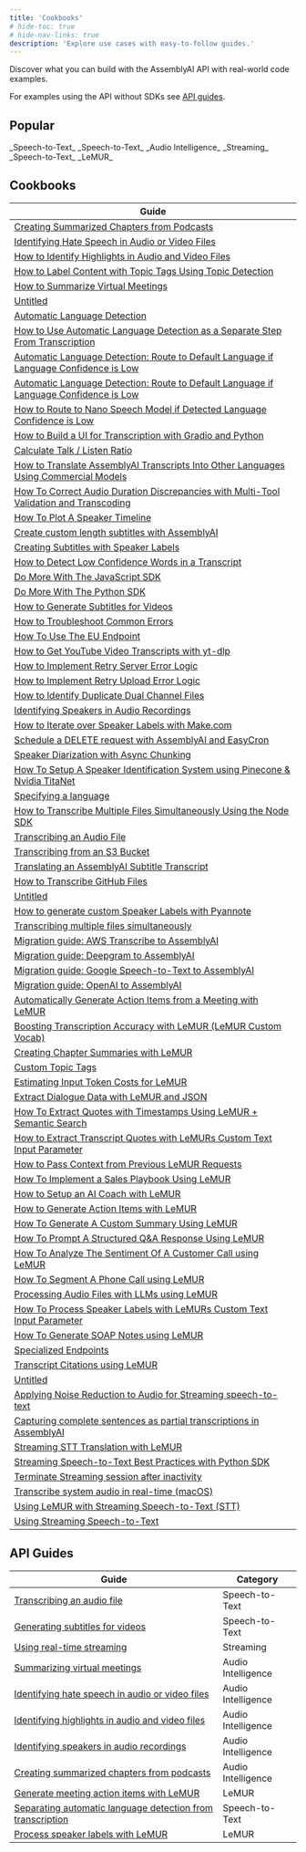```yaml
---
title: 'Cookbooks'
# hide-toc: true
# hide-nav-links: true
description: 'Explore use cases with easy-to-follow guides.'
---
```


  Discover what you can build with the AssemblyAI API with real-world code
  examples.

For examples using the API without SDKs see [API guides](#api-guides).


## **Popular**

<CardGroup cols={3}>
<Card
  title="How to Transcribe YouTube Videos"
  href="https://github.com/AssemblyAI/cookbook/blob/master/core-transcription/transcribe_youtube_videos.ipynb"
>
_Speech-to-Text_
</Card>
<Card
  title="How to Generate Subtitles for Videos"
  href="https://github.com/AssemblyAI/cookbook/blob/master/core-transcription/subtitles.ipynb"
>
_Speech-to-Text_
</Card>
<Card
  title="Identify Speakers in Audio Recordings"
  href="https://github.com/AssemblyAI/cookbook/blob/master/core-transcription/speaker_labels.ipynb"
>
_Audio Intelligence_
</Card>
<Card
  title="Use LeMUR with Streaming Speech-to-Text"
  href="https://github.com/AssemblyAI/cookbook/blob/master/streaming-stt/real_time_lemur.ipynb"
>
_Streaming_
</Card>
<Card
  title="Create Summarized Chapters from Podcasts"
  href="https://github.com/AssemblyAI/cookbook/blob/master/audio-intelligence/auto_chapters.ipynb"
>
_Speech-to-Text_
</Card>
<Card
  title="Use LeMUR to Boost Custom Vocabulary List"
  href="https://github.com/AssemblyAI/cookbook/blob/master/lemur/custom-vocab-lemur.ipynb"
>
_LeMUR_
</Card>
</CardGroup>

## Cookbooks

| Guide |
| --- |
|[Creating Summarized Chapters from Podcasts](guides/auto_chapters)|
|[Identifying Hate Speech in Audio or Video Files](guides/content_moderation)|
|[How to Identify Highlights in Audio and Video Files](guides/key_phrases)|
|[How to Label Content with Topic Tags Using Topic Detection](guides/topic_detection)|
|[How to Summarize Virtual Meetings](guides/summarization)|
|[Untitled](guides/entity_redaction)|
|[Automatic Language Detection](guides/automatic-language-detection)|
|[How to Use Automatic Language Detection as a Separate Step From Transcription](guides/automatic-language-detection-separate)|
|[Automatic Language Detection: Route to Default Language if Language Confidence is Low](guides/automatic-language-detection-route-default-language-js)|
|[Automatic Language Detection: Route to Default Language if Language Confidence is Low](guides/automatic-language-detection-route-default-language-python)|
|[How to Route to Nano Speech Model if Detected Language Confidence is Low](guides/automatic-language-detection-route-nano-model)|
|[How to Build a UI for Transcription with Gradio and Python](guides/gradio-frontend)|
|[Calculate Talk / Listen Ratio](guides/talk-listen-ratio)|
|[How to Translate AssemblyAI Transcripts Into Other Languages Using Commercial Models](guides/translate_transcripts)|
|[How To Correct Audio Duration Discrepancies with Multi-Tool Validation and Transcoding](guides/audio-duration-fix)|
|[How To Plot A Speaker Timeline](guides/speaker_timeline)|
|[Create custom length subtitles with AssemblyAI](guides/subtitle_creation_by_word_count)|
|[Creating Subtitles with Speaker Labels](guides/speaker_labelled_subtitles)|
|[How to Detect Low Confidence Words in a Transcript](guides/detecting-low-confidence-words)|
|[Do More With The JavaScript SDK](guides/do-more-with-sdk-js)|
|[Do More With The Python SDK](guides/do-more-with-sdk-python)|
|[How to Generate Subtitles for Videos](guides/subtitles)|
|[How to Troubleshoot Common Errors](guides/common_errors_and_solutions)|
|[How To Use The EU Endpoint](guides/how_to_use_the_eu_endpoint)|
|[How to Get YouTube Video Transcripts with yt-dlp](guides/transcribe_youtube_videos)|
|[How to Implement Retry Server Error Logic](guides/retry-server-error)|
|[How to Implement Retry Upload Error Logic](guides/retry-upload-error)|
|[How to Identify Duplicate Dual Channel Files](guides/identify_duplicate_channels)|
|[Identifying Speakers in Audio Recordings](guides/speaker_labels)|
|[How to Iterate over Speaker Labels with Make.com](guides/make.com-speaker-labels)|
|[Schedule a DELETE request with AssemblyAI and EasyCron](guides/schedule_delete)|
|[Speaker Diarization with Async Chunking](guides/speaker-diarization-with-async-chunking)|
|[How To Setup A Speaker Identification System using Pinecone & Nvidia TitaNet](guides/titanet-speaker-identification)|
|[Specifying a language](guides/specify-language)|
|[How to Transcribe Multiple Files Simultaneously Using the Node SDK](guides/sdk-node-batch)|
|[Transcribing an Audio File](guides/transcribe)|
|[Transcribing from an S3 Bucket](guides/transcribe_from_s3)|
|[Translating an AssemblyAI Subtitle Transcript](guides/translate_subtitles)|
|[How to Transcribe GitHub Files](guides/transcribing-github-files)|
|[Untitled](guides/transcribing-google-drive-file)|
|[How to generate custom Speaker Labels with Pyannote](guides/Use_AssemblyAI_with_Pyannote_to_generate_custom_Speaker_Labels)|
|[Transcribing multiple files simultaneously ](guides/SDK_transcribe_batch_of_files/batch_transcription)|
|[Migration guide: AWS Transcribe to AssemblyAI](guides/migration_guides/aws_to_aai)|
|[Migration guide: Deepgram to AssemblyAI](guides/migration_guides/dg_to_aai)|
|[Migration guide: Google Speech-to-Text to AssemblyAI](guides/migration_guides/google_to_aai)|
|[Migration guide: OpenAI to AssemblyAI](guides/migration_guides/oai_to_aai)|
|[Automatically Generate Action Items from a Meeting with LeMUR](guides/meeting-action-items)|
|[Boosting Transcription Accuracy with LeMUR (LeMUR Custom Vocab)](guides/custom-vocab-lemur)|
|[Creating Chapter Summaries with LeMUR](guides/input-text-chapters)|
|[Custom Topic Tags](guides/custom-topic-tags)|
|[Estimating Input Token Costs for LeMUR](guides/counting-tokens)|
|[Extract Dialogue Data with LeMUR and JSON](guides/dialogue-data)|
|[How To Extract Quotes with Timestamps Using LeMUR + Semantic Search](guides/transcript-citations)|
|[How to Extract Transcript Quotes with LeMURs Custom Text Input Parameter](guides/timestamped-transcripts)|
|[How to Pass Context from Previous LeMUR Requests](guides/past-response-prompts)|
|[How To Implement a Sales Playbook Using LeMUR](guides/sales-playbook)|
|[How to Setup an AI Coach with LeMUR](guides/task-endpoint-ai-coach)|
|[How to Generate Action Items with LeMUR](guides/task-endpoint-action-items)|
|[How To Generate A Custom Summary Using LeMUR](guides/task-endpoint-custom-summary)|
|[How To Prompt A Structured Q&A Response Using LeMUR](guides/task-endpoint-structured-QA)|
|[How To Analyze The Sentiment Of A Customer Call using LeMUR](guides/call-sentiment-analysis)|
|[How To Segment A Phone Call using LeMUR](guides/phone-call-segmentation)|
|[Processing Audio Files with LLMs using LeMUR](guides/using-lemur)|
|[How To Process Speaker Labels with LeMURs Custom Text Input Parameter](guides/input-text-speaker-labels)|
|[How To Generate SOAP Notes using LeMUR](guides/soap-note-generation)|
|[Specialized Endpoints](guides/specialized-endpoints)|
|[Transcript Citations using LeMUR](guides/lemur-transcript-citations)|
|[Untitled](guides/speaker-identification)|
|[Applying Noise Reduction to Audio for Streaming speech-to-text](guides/noise_reduction_streaming)|
|[Capturing complete sentences as partial transcriptions in AssemblyAI](guides/partial_transcripts)|
|[Streaming STT Translation with LeMUR](guides/real_time_translation)|
|[Streaming Speech-to-Text Best Practices with Python SDK](guides/real-time-best-practices)|
|[Terminate Streaming session after inactivity](guides/terminate_realtime_programmatically)|
|[Transcribe system audio in real-time (macOS)](guides/transcribe_system_audio)|
|[Using LeMUR with Streaming Speech-to-Text (STT)](guides/real_time_lemur)|
|[Using Streaming Speech-to-Text](guides/real-time)|

## API Guides

| Guide | Category |
| --- | --- |
| [Transcribing an audio file](/docs/guides/transcribing-an-audio-file) | <span class="speech-to-text-tag">Speech-to-Text</span> |
| [Generating subtitles for videos](/docs/guides/generating-subtitles-for-videos) | <span class="speech-to-text-tag">Speech-to-Text</span> |
| [Using real-time streaming](/docs/guides/real-time-streaming-transcription) | <span class="streaming-tag">Streaming</span> |
| [Summarizing virtual meetings](/docs/guides/summarizing-virtual-meetings) | <span class="audio-intelligence-tag">Audio Intelligence</span> |
| [Identifying hate speech in audio or video files](/docs/guides/identifying-hate-speech-in-audio-or-video-files) | <span class="audio-intelligence-tag">Audio Intelligence</span> |
| [Identifying highlights in audio and video files](/docs/guides/identifying-highlights-in-audio-or-video-files) | <span class="audio-intelligence-tag">Audio Intelligence</span> |
| [Identifying speakers in audio recordings](/docs/guides/identifying-speakers-in-audio-recordings) | <span class="audio-intelligence-tag">Audio Intelligence</span> |
| [Creating summarized chapters from podcasts](/docs/guides/creating-summarized-chapters-from-podcasts) | <span class="audio-intelligence-tag">Audio Intelligence</span> |
| [Generate meeting action items with LeMUR](/docs/guides/generate-meeting-action-items-with-lemur) | <span class="lemur-tag">LeMUR</span> |
| [Separating automatic language detection from transcription](/docs/guides/automatic-language-detection-workflow) | <span class="speech-to-text-tag">Speech-to-Text</span> |
| [Process speaker labels with LeMUR](/docs/guides/process-speaker-labels-with-lemur) | <span class="lemur-tag">LeMUR</span> |